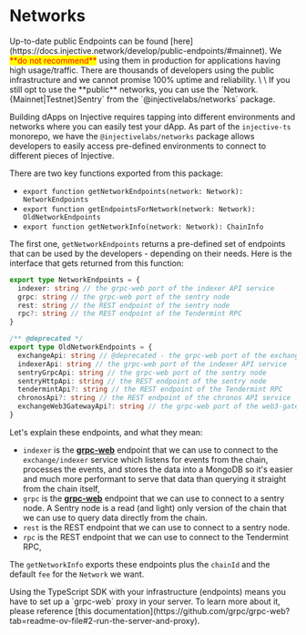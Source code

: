 # Networks

<Callout icon="warning" color="#07C1FF" iconType="regular">
Up-to-date public Endpoints can be found [here](https://docs.injective.network/develop/public-endpoints/#mainnet). We <mark style="color:red;">**do not recommend**</mark> using them in production for applications having high usage/traffic. There are thousands of developers using the public infrastructure and we cannot promise 100% uptime and reliability. \
\
If you still opt to use the **public** networks, you can use the `Network.{Mainnet|Testnet}Sentry` from the `@injectivelabs/networks` package.
</Callout>

Building dApps on Injective requires tapping into different environments and networks where you can easily test your dApp. As part of the `injective-ts` monorepo, we have the `@injectivelabs/networks` package allows developers to easily access pre-defined environments to connect to different pieces of Injective.

There are two key functions exported from this package:

* `export function getNetworkEndpoints(network: Network): NetworkEndpoints`
* `export function getEndpointsForNetwork(network: Network): OldNetworkEndpoints`
* `export function getNetworkInfo(network: Network): ChainInfo`

The first one, `getNetworkEndpoints` returns a pre-defined set of endpoints that can be used by the developers - depending on their needs. Here is the interface that gets returned from this function:

```ts
export type NetworkEndpoints = {
  indexer: string // the grpc-web port of the indexer API service
  grpc: string // the grpc-web port of the sentry node
  rest: string // the REST endpoint of the sentry node
  rpc?: string // the REST endpoint of the Tendermint RPC
}

/** @deprecated */
export type OldNetworkEndpoints = {
  exchangeApi: string // @deprecated - the grpc-web port of the exchange API service
  indexerApi: string // the grpc-web port of the indexer API service
  sentryGrpcApi: string // the grpc-web port of the sentry node
  sentryHttpApi: string // the REST endpoint of the sentry node
  tendermintApi?: string // the REST endpoint of the Tendermint RPC
  chronosApi?: string // the REST endpoint of the chronos API service
  exchangeWeb3GatewayApi?: string // the grpc-web port of the web3-gateway service API
}
```

Let's explain these endpoints, and what they mean:

* `indexer` is the [**grpc-web**](https://github.com/grpc/grpc-web) endpoint that we can use to connect to the `exchange/indexer` service which listens for events from the chain, processes the events, and stores the data into a MongoDB so it's easier and much more performant to serve that data than querying it straight from the chain itself,
* `grpc` is the [**grpc-web**](https://github.com/grpc/grpc-web) endpoint that we can use to connect to a sentry node. A Sentry node is a read (and light) only version of the chain that we can use to query data directly from the chain.
* `rest` is the REST endpoint that we can use to connect to a sentry node.
* `rpc` is the REST endpoint that we can use to connect to the Tendermint RPC,

The `getNetworkInfo` exports these endpoints plus the `chainId` and the default `fee` for the `Network` we want.

<Callout icon="info" color="#07C1FF" iconType="regular">
Using the TypeScript SDK with your infrastructure (endpoints) means you have to set up a `grpc-web` proxy in your server. To learn more about it, please reference [this documentation](https://github.com/grpc/grpc-web?tab=readme-ov-file#2-run-the-server-and-proxy).
</Callout>
